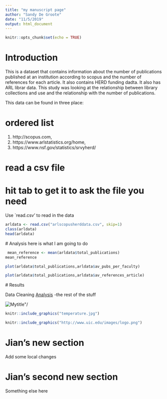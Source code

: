 ```yaml
---
title: "my manuscript page"
author: "Sandy De Groote"
date: "11/5/2019"
output: html_document
---
```


```r
knitr::opts_chunk$set(echo = TRUE)
```

# Introduction
 
This is a dataset that contains information about the number of publications published at an institution according to scopus and the number of references for each article.   It also contains HERD funding dadta.   It also has ARL librar data.   This study was looking at the relationship between library collections and use and the relationship with the number of publications.

This data can be found in three place:

# ordered list

1. http://scopus.com, 
2. https://www.arlstatistics.org/home, 
3. https://www.nsf.gov/statistics/srvyherd/

# read a csv file
# hit tab to get it to ask the file you need

Use `read.csv' to read in the data

```r
arldata <- read.csv("arlscopusherddata.csv", skip=1)
class(arldata)
head(arldata)
```

 
 # Analysis
 here is what I  am going to do
 
```r
 mean_reference <- mean(arldata$total_publications)
mean_reference
```

 
```r
plot(arldata$total_publications,arldata$av_pubs_per_faculty)
```
```r
plot(arldata$total_publications,arldata$av_references_article)
```

 
 
 # Results
 
 Data Cleaning
 [Analysis](rmarkdowntotestcommit.html)
 -the rest of the stuff
 
 <img src="temperature.jpg" class="displayleft" alt=Mytitle"/>
 
```r
knitr::include_graphics("temperature.jpg")

```
```r
knitr::include_graphics("http://www.uic.edu/images/logo.png")

```
# Jian's new section

Add some local changes
 
# Jian's second new section
Something else here
 